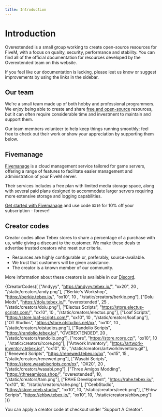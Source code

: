 ```yaml
---
title: Introduction
---
```



# Introduction

Overextended is a small group working to create open-source resources for FiveM, with a focus on quality, security, performance and stability.
You can find all of the official documentation for resources developed by the Overextended team on this website.

If you feel like our documentation is lacking, please leat us know or suggest improvements by using the links in the sidebar.

## Our team

We're a small team made up of both hobby and professional programmers. We enjoy being able to create and share [free and open-source](https://opensource.org/osd) resources, but it can often require considerable time and investment to maintain and support them.

Our team members volunteer to help keep things running smoothly; feel free to check out their work or show your appreciation by supporting them below.

<DisplayMembers/>

## Fivemanage

[Fivemanage](https://fivemanage.com/?ref=overextended) is a cloud management service tailored for game servers, offering a range of features to facilitate easier management and administration of your FiveM server.

Their services includes a free plan with limited media storage space, along with several paid plans designed to accommodate larger servers requiring more extensive storage and logging capabilities.
 
[Get started with Fivemanage](https://fivemanage.com/?ref=overextended) and use code `OX10` for 10% off your subscription - forever!

## Creator codes

Creator codes allow Tebex stores to share a percentage of a purchase with us, while giving a discount to the customer. We make these deals to advertise trusted creators who meet our criteria.

- Resources are highly configurable or, preferably, source-available.
- We trust that customers will be given assistance.
- The creator is a known member of our community.

More information about these creators is available in our [Discord](https://discord.com/channels/813030955598086174/1028912864389496903).

{CreatorCodes([
  ["Andyyy", "https://andyyy.tebex.io/", "ox20", 20 , "/static/creators/andy.png"],
  ["Berkie's Workshop", "https://berkie.tebex.io/", "ox10", 10 , "/static/creators/berkie.png"],
  ["Dolu Mods", "https://dolu.tebex.io/", "overextended", 25 , "/static/creators/dolu.png"],
  ["Electus Scripts", "https://store.electus-scripts.com/", "ox10", 10 , "/static/creators/electus.png"],
  ["Loaf Scripts", "https://store.loaf-scripts.com/", "ox10", 10 , "/static/creators/loaf.png"],
  ["OT Studios", "https://store.otstudios.net/ox", "ox10", 10 , "/static/creators/otstudios.png"],
  ["Randolio Scripts", "https://randolio.tebex.io/", "OVEREXTENDED", 20 , "/static/creators/randolio.png"],
  ["rcore", "https://store.rcore.cz/", "ox10", 10 , "/static/creators/rcore.png"],
  ["Artwork Inventory", "https://artwork-inventory.tebex.io/", "ox10", 10 , "/static/creators/artworkInventory.gif"],
  ["Renewed Scripts", "https://renewed.tebex.io/ox", "ox15", 15 , "/static/creators/renewed.png"],
  ["Wasabi Scripts", "https://store.wasabiscripts.com/ox", "OX20", 20 , "/static/creators/wasabi.png"],
  ["Three Amigos Modding", "https://threeamigos.shop/", "overextended", 10, "/static/creators/tam.png"],
  ["RAHE Development", "https://rahe.tebex.io/", "ox10", 10, "/static/creators/rahe.png"],
  ["CeebStudio", "https://store.ceeb.studio/", "ox10", 10, "/static/creators/ceeb.png"],
  ["Ehbw Scripts", "https://ehbw.tebex.io/", "ox10", 10, "/static/creators/ehbw.png"]
])}

You can apply a creator code at checkout under "Support A Creator".
